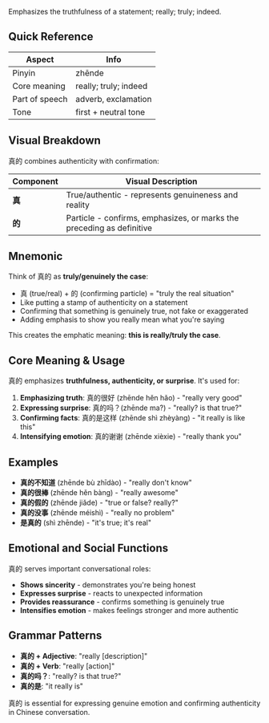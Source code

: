 Emphasizes the truthfulness of a statement; really; truly; indeed.

## Quick Reference

| Aspect         | Info                    |
| -------------- | ----------------------- |
| Pinyin         | zhēnde                  |
| Core meaning   | really; truly; indeed   |
| Part of speech | adverb, exclamation     |
| Tone           | first + neutral tone    |

## Visual Breakdown

真的 combines authenticity with confirmation:

| Component | Visual Description                                                     |
| --------- | ---------------------------------------------------------------------- |
| **真**    | True/authentic - represents genuineness and reality                    |
| **的**    | Particle - confirms, emphasizes, or marks the preceding as definitive |

## Mnemonic

Think of 真的 as **truly/genuinely the case**:

- 真 (true/real) + 的 (confirming particle) = "truly the real situation"
- Like putting a stamp of authenticity on a statement
- Confirming that something is genuinely true, not fake or exaggerated
- Adding emphasis to show you really mean what you're saying

This creates the emphatic meaning: **this is really/truly the case**.

## Core Meaning & Usage

真的 emphasizes **truthfulness, authenticity, or surprise**. It's used for:

1. **Emphasizing truth**: 真的很好 (zhēnde hěn hǎo) - "really very good"
2. **Expressing surprise**: 真的吗？(zhēnde ma?) - "really? is that true?"
3. **Confirming facts**: 真的是这样 (zhēnde shì zhèyàng) - "it really is like this"
4. **Intensifying emotion**: 真的谢谢 (zhēnde xièxie) - "really thank you"

## Examples

- **真的不知道** (zhēnde bù zhīdào) - "really don't know"
- **真的很棒** (zhēnde hěn bàng) - "really awesome"
- **真的假的** (zhēnde jiǎde) - "true or false? really?"
- **真的没事** (zhēnde méishì) - "really no problem"
- **是真的** (shì zhēnde) - "it's true; it's real"

## Emotional and Social Functions

真的 serves important conversational roles:
- **Shows sincerity** - demonstrates you're being honest
- **Expresses surprise** - reacts to unexpected information
- **Provides reassurance** - confirms something is genuinely true
- **Intensifies emotion** - makes feelings stronger and more authentic

## Grammar Patterns

- **真的 + Adjective**: "really [description]"
- **真的 + Verb**: "really [action]"
- **真的吗？**: "really? is that true?"
- **真的是**: "it really is"

真的 is essential for expressing genuine emotion and confirming authenticity in Chinese conversation.
